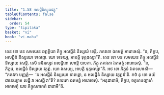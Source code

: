 ```yaml
---
title: "1.58 អលជ្ជីនិស្សយវត្ថុ"
tableOfContents: false
sidebar:
  order: 54
type: "tipitaka"
basket: "vi"
book: "vi-maha"
---
```



<DynamicBreadcrumb />

<Division number="120" book="vi-maha">

<Paragraph number="504" book="vi-maha">
តេន ខោ បន សមយេន ឆព្ពគ្គិយា ភិក្ខូ អលជ្ជីនំ និស្សយំ ទេន្តិ. ភគវតោ ឯតមត្ថំ អារោចេសុំ. “ន, ភិក្ខវេ, អលជ្ជីនំ និស្សយោ ទាតព្ពោ. យោ ទទេយ្យ, អាបត្តិ ទុក្កដស្សា”តិ.
</Paragraph>

<Paragraph number="505" book="vi-maha">
តេន ខោ បន សមយេន ភិក្ខូ អលជ្ជីនំ និស្សាយ វសន្តិ. តេបិ នចិរស្សេវ អលជ្ជិនោ ហោន្តិ បាបកា. ភិក្ខូ ភគវតោ ឯតមត្ថំ អារោចេសុំ. “ន, ភិក្ខវេ, អលជ្ជីនំ និស្សាយ វត្ថព្ពំ. យោ វសេយ្យ, អាបត្តិ ទុក្កដស្សា”តិ.
</Paragraph>

<Paragraph number="506" book="vi-maha">
អថ ខោ ភិក្ខូនំ ឯតទហោសិ—  “ភគវតា បញ្ញត្តំ—  ‘ន អលជ្ជីនំ និស្សយោ ទាតព្ពោ, ន អលជ្ជីនំ និស្សាយ វត្ថព្ពន៑’តិ. កថំ នុ ខោ មយំ ជានេយ្យាម លជ្ជឹ វា អលជ្ជឹ វា”តិ? ភគវតោ ឯតមត្ថំ អារោចេសុំ. “អនុជានាមិ, ភិក្ខវេ, ចតូហបញ្ចាហំ អាគមេតុំ យាវ ភិក្ខុសភាគតំ ជានាមី”តិ.
</Paragraph>
</Division>